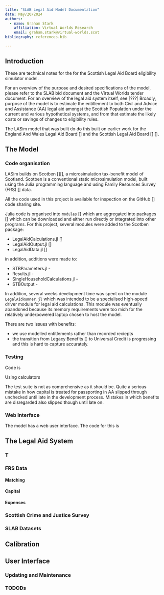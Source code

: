 ```yaml
---
title: "SLAB Legal Aid Model Documentation"
date: May/20/2024
authors:
  - name: Graham Stark
    affiliation: Virtual Worlds Research
    email: graham.stark@virtual-worlds.scot
bibliography: references.bib

---
```


## Introduction

These are technical notes for the for the Scottish Legal Aid Board eligibility simulator model.

For an overview of the purpose and desired specifications of the model, please refer to the SLAB bid document and the Virtual Worlds tender document. For an overview of the legal aid system itself, see [???] Broadly, purpose of the model is to estimate the entitlement to both Civil and Advice and Assistance (AA) legal aid amongst the Scottish Population under the current and various hypothetical systems, and from that estimate the likely costs or savings of changes to eligibility rules. 

The LASim model that was built do do this built on earlier work for the England And Wales Legal Aid Board [] and the Scottish Legal Aid Board [] []. 

## The Model

### Code organisation

LASim builds on Scotben [][], a microsimulation tax-benefit model of Scotland. Scotben is a conventional static microsimulation model, built using the Julia programming language and using Family Resources Survey (FRS) [] data. 

All the code used in this project is available for inspection on the GitHub [] code sharing site.

Julia code is organised into `modules` [] which are aggregated into packages [] which can be downloaded and either run directly or integrated into other programs. For this project, several modules were added to the Scotben package:

* LegalAidCalculations.jl []
* LegalAidOutput.jl [] 
* LegalAidData.jl []

in addition, additions were made to:

* STBParameters.jl -
* Results.jl - 
* SingleHouseholdCalculations.jl -  
* STBOutput - 

In addition, several weeks development time was spent on the module `LegalAidRunner.jl` which was intended to be a specialised high-speed driver module for legal aid calculations. This module was eventually abandoned because its memory requirements were too mich for the relatively underpowered laptop chosen to host the model.

::: {.callout-note}
There are two issues with benefits:

* we use modelled entitlements rather than recorded reciepts 
* the transition from Legacy Benefits [] to Universal Credit is progressing and this is hard to capture accurately. 
:::

### Testing 

Code is 

Using calculators 

::: {.callout-note}
The test suite is not as comprehensive as it should be. Quite a serious mistake in how capital is treated for passporting in AA slipped through unchecked until late in the development process. Mistakes in which benefits are disregarded also slipped though until late on. 
:::
### Web Interface

The model has a web user interface. The code for this is  








## The Legal Aid System

### T

### FRS Data

#### Matching 

#### Capital

#### Expenses

### Scottish Crime and Justice Survey

### 

### SLAB Datasets

## Calibration

## User Interface

### Updating and Maintenance

### TODODs



